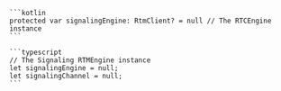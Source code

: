 <PlatformWrapper platform='android'>

    ```kotlin
    protected var signalingEngine: RtmClient? = null // The RTCEngine instance
    ```
</PlatformWrapper>

<PlatformWrapper platform='ios'>

</PlatformWrapper>

<PlatformWrapper platform = 'web'>

    ```typescript
    // The Signaling RTMEngine instance
    let signalingEngine = null;
    let signalingChannel = null;
    ```
</PlatformWrapper>